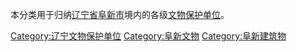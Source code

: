本分类用于归纳[[辽宁省|辽宁省]][[阜新市|阜新市]]境内的各级[[文物保护单位|文物保护单位]]。

[[Category:辽宁文物保护单位|Category:辽宁文物保护单位]]
[[Category:阜新文物|Category:阜新文物]]
[[Category:阜新建筑物|Category:阜新建筑物]]